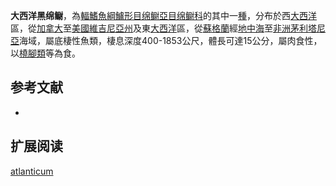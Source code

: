 {{Speciesbox
| name = 大西洋黑绵鳚
| image = 
| status = NE
| status_system = IUCN3.1
| genus = Melanostigma
| species = atlanticum
| authority = [[Koefoed|Koefoed]], 1952
| synonyms = 
}}

'''大西洋黑绵鳚'''，為[[輻鰭魚綱|輻鰭魚綱]][[鱸形目|鱸形目]][[绵鳚亞目|绵鳚亞目]][[绵鳚科|绵鳚科]]的其中一[[種|種]]，分布於西[[大西洋|大西洋]]區，從[[加拿大|加拿大]]至[[美國|美國]][[維吉尼亞州|維吉尼亞州]]及東[[大西洋|大西洋]]區，從[[蘇格蘭|蘇格蘭]]經[[地中海|地中海]]至[[非洲|非洲]][[茅利塔尼亞|茅利塔尼亞]]海域，屬底棲性魚類，棲息深度400-1853公尺，體長可達15公分，屬肉食性，以[[橈腳類|橈腳類]]等為食。

==参考文献==
*{{FishBase_species|genus=Melanostigma|species=atlanticum|year=2012|month=3}}

== 扩展阅读 ==
{{refbegin}}
{{wikispecies-inline|Melanostigma atlanticum|大西洋黑绵鳚}}
{{refend}}
{{Taxonbar|from=Q1109629}}

[[Category:黑绵鳚属|atlanticum]]


{{鱸形目小作品}}